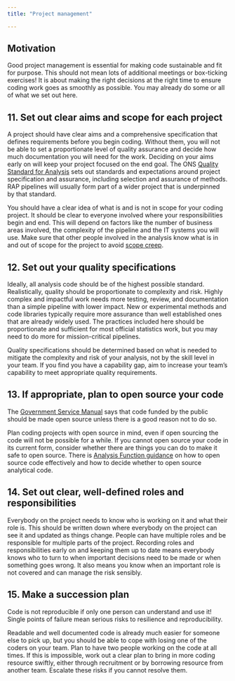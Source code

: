 ```yaml
---
title: "Project management"

---
```


## Motivation

Good project management is essential for making code sustainable and fit for purpose. This should not mean lots of additional meetings or box-ticking exercises! It is about making the right decisions at the right time to ensure coding work goes as smoothly as possible. You may already do some or all of what we set out here.

## 11. Set out clear aims and scope for each project

A project should have clear aims and a comprehensive specification that defines requirements before you begin coding. Without them, you will not be able to set a proportionate level of quality assurance and decide how much documentation you will need for the work. Deciding on your aims early on will keep your project focused on the end goal. The ONS [Quality Standard for Analysis](https://officenationalstatistics.sharepoint.com/sites/onswiki/SitePages/Quality_Standards.aspx) sets out standards and expectations around project specification and assurance, including selection and assurance of methods. RAP pipelines will usually form part of a wider project that is underpinned by that standard.

You should have a clear idea of what is and is not in scope for your coding project. It should be clear to everyone involved where your responsibilities begin and end. This will depend on factors like the number of business areas involved, the complexity of the pipeline and the IT systems you will use. Make sure that other people involved in the analysis know what is in and out of scope for the project to avoid [scope creep](https://en.wikipedia.org/wiki/Scope_creep). 

## 12.	Set out your quality specifications

Ideally, all analysis code should be of the highest possible standard. Realistically, quality should be proportionate to complexity and risk. Highly complex and impactful work needs more testing, review, and documentation than a simple pipeline with lower impact. New or experimental methods and code libraries typically require more assurance than well established ones that are already widely used. The practices included here should be proportionate and sufficient for most official statistics work, but you may need to do more for mission-critical pipelines. 

Quality specifications should be determined based on what is needed to mitigate the complexity and risk of your analysis, not by the skill level in your team. If you find you have a capability gap, aim to increase your team's capability to meet appropriate quality requirements.

## 13. If appropriate, plan to open source your code

The [Government Service Manual](https://www.gov.uk/service-manual/technology/making-source-code-open-and-reusable#licensing-your-code) says that code funded by the public should be made open source unless there is a good reason not to do so. 

Plan coding projects with open source in mind, even if open sourcing the code will not be possible for a while. If you cannot open source your code in its current form, consider whether there are things you can do to make it safe to open source. There is [Analysis Function guidance](https://analysisfunction.civilservice.gov.uk/policy-store/open-sourcing-analytical-code/) on how to open source code effectively and how to decide whether to open source analytical code.

## 14. Set out clear, well-defined roles and responsibilities

Everybody on the project needs to know who is working on it and what their role is. This should be written down where everybody on the project can see it and updated as things change. People can have multiple roles and be responsible for multiple parts of the project. Recording roles and responsibilities early on and keeping them up to date means everybody knows who to turn to when important decisions need to be made or when something goes wrong. It also means you know when an important role is not covered and can manage the risk sensibly.

## 15.	Make a succession plan
Code is not reproducible if only one person can understand and use it! Single points of failure mean serious risks to resilience and reproducibility.

Readable and well documented code is already much easier for someone else to pick up, but you should be able to cope with losing one of the coders on your team. Plan to have two people working on the code at all times. If this is impossible, work out a clear plan to bring in more coding resource swiftly, either through recruitment or by borrowing resource from another team. Escalate these risks if you cannot resolve them.
